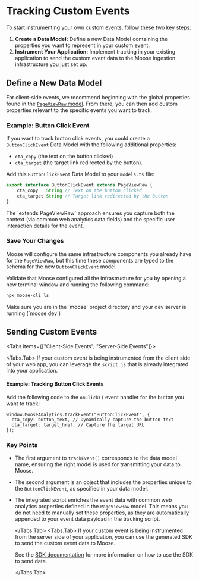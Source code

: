 
# Tracking Custom Events

To start instrumenting your own custom events, follow these two key steps:

1. **Create a Data Model:** Define a new Data Model containing the properties you want to represent in your custom event.
2. **Instrument Your Application:** Implement tracking in your existing application to send the custom event data to the Moose ingestion infrastructure you just set up.

## Define a New Data Model

For client-side events, we recommend beginning with the global properties found in the [`PageViewRaw` model](). From there, you can then add custom properties relevant to the specific events you want to track.

### Example: Button Click Event

If you want to track button click events, you could create a `ButtonClickEvent` Data Model with the following additional properties:

- `cta_copy` (the text on the button clicked)
- `cta_target` (the target link redirected by the button).

Add this `ButtonClickEvent` Data Model to your `models.ts` file:

```ts filename="moose/app/datamodels/models.ts" copy
export interface ButtonClickEvent extends PageViewRaw {
    cta_copy   String // Text on the button clicked
    cta_target String // Target link redirected by the button
}

```

<Callout>
  The `extends PageViewRaw` approach ensures you capture both the context (via
  common web analytics data fields) and the specific user interaction details
  for the event.
</Callout>

### Save Your Changes

Moose will configure the same infrastructure components you already have for the `PageViewRaw`, but this time these components are typed to the schema for the new `ButtonClickEvent` model.

Validate that Moose configured all the infrastructure for you by opening a new terminal window and running the following command:

```bash filename="terminal" copy
npx moose-cli ls
```

<Callout type="warning">
  Make sure you are in the `moose` project directory and your dev server is
  running (`moose dev`)
</Callout>

## Sending Custom Events

<Tabs items={["Client-Side Events", "Server-Side Events"]}>

  <Tabs.Tab>
  If your custom event is being instrumented from the client side of your web app, you can leverage the `script.js` that is already integrated into your application.

#### Example: Tracking Button Click Events

Add the following code to the `onClick()` event handler for the button you want to track:

```tsx filename="Your Web App Client Code" copy
window.MooseAnalytics.trackEvent("ButtonClickEvent", {
  cta_copy: button_text, // Dynamically capture the button text
  cta_target: target_href, // Capture the target URL
});
```

### Key Points

- The first argument to `trackEvent()` corresponds to the data model name, ensuring the right model is used for transmitting your data to Moose.
- The second argument is an object that includes the properties unique to the `ButtonClickEvent`, as specified in your data model.
- The integrated script enriches the event data with common web analytics properties defined in the `PageViewRaw` model. This means you do not need to manually set these properties, as they are automatically appended to your event data payload in the tracking script.

  </Tabs.Tab>
  <Tabs.Tab>
    If your custom event is being instrumented from the server side of your application, you can use the generated SDK to send the custom event data to Moose.
    
    See the [SDK documentation](/building/ingest-data/ingest-sdk) for more information on how to use the SDK to send data.
    
  </Tabs.Tab>
</Tabs>
